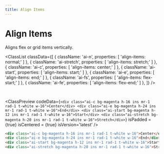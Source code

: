 ```yaml
---
title: Align Items
---
```



# Align Items

Aligns flex or grid items vertically.

<ClassList
  classData={[
    {
      className: 'ai-n',
      properties: [
        'align-items: normal;'
      ]
    },
    {
      className: 'ai-stretch',
      properties: [
        'align-items: stretch;'
      ]
    },
    {
      className: 'ai-c',
      properties: [
        'align-items: center;'
      ]
    },
    {
      className: 'ai-start',
      properties: [
        'align-items: start;'
      ]
    },
    {
      className: 'ai-e',
      properties: [
        'align-items: end;'
      ]
    },
    {
      className: 'ai-fs',
      properties: [
        'align-items: flex-start;'
      ]
    },
    {
      className: 'ai-fe',
      properties: [
        'align-items: flex-end;'
      ]
    },
  ]}
/>

<br />

<ClassPreview
  codeData={`
    <div class="ai-c bg-magenta h-16 ins mr-1 rad-1 t-white w-16">Center</div>
    <div class="ai-e bg-magenta h-24 ins mr-1 rad-1 t-white w-16">End</div>
    <div class="ai-start bg-magenta h-12 ins mr-1 rad-1 t-white w-16">Start</div>
    <div class="ai-stretch bg-magenta h-20 ins mr-1 rad-1 t-white w-16">Stretch</div>
  `}
  isPadded = {true}
  isCentered = {true}
  isVersion='latest'
/>

```html
<div class="ai-c bg-magenta h-16 ins mr-1 rad-1 t-white w-16">Center</div>
<div class="ai-e bg-magenta h-24 ins mr-1 rad-1 t-white w-16">End</div>
<div class="ai-start bg-magenta h-12 ins mr-1 rad-1 t-white w-16">Start</div>
<div class="ai-stretch bg-magenta h-20 ins mr-1 rad-1 t-white w-16">Stretch</div>
```